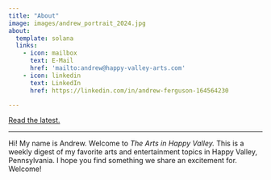 ```yaml
---
title: "About"
image: images/andrew_portrait_2024.jpg
about:
  template: solana
  links:
    - icon: mailbox
      text: E-Mail
      href: 'mailto:andrew@happy-valley-arts.com'
    - icon: linkedin
      text: LinkedIn
      href: https://linkedin.com/in/andrew-ferguson-164564230

---
```


<a href="blog.qmd" type="button" class="btn btn-primary btn-lg">Read the latest.</a>

***

Hi! My name is Andrew. Welcome to *The Arts in Happy Valley.* This is a weekly digest of my favorite arts and entertainment topics in Happy Valley, Pennsylvania. I hope you find something we share an excitement for. Welcome!

